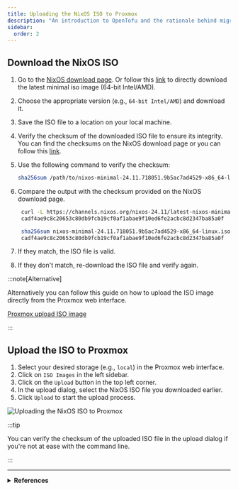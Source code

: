 ```yaml
---
title: Uploading the NixOS ISO to Proxmox
description: "An introduction to OpenTofu and the rationale behind migrating from Terraform."
sidebar:
  order: 2
---
```



## Download the NixOS ISO

<Steps>

1. Go to the [NixOS download page](https://nixos.org/download/). Or follow this [link](https://channels.nixos.org/nixos-24.11/latest-nixos-minimal-x86_64-linux.iso) to directly download the latest minimal iso image (64-bit Intel/AMD).
2. Choose the appropriate version (e.g., `64-bit Intel/AMD`) and download it.
3. Save the ISO file to a location on your local machine.
4. Verify the checksum of the downloaded ISO file to ensure its integrity. You can find the checksums on the NixOS download page or you can follow this [link](https://channels.nixos.org/nixos-24.11/latest-nixos-minimal-x86_64-linux.iso.sha256).
5. Use the following command to verify the checksum:

   ```bash
   sha256sum /path/to/nixos-minimal-24.11.718051.9b5ac7ad4529-x86_64-linux.iso
   ```

6. Compare the output with the checksum provided on the NixOS download page.

   ```bash
    curl -L https://channels.nixos.org/nixos-24.11/latest-nixos-minimal-x86_64-linux.iso.sha256
    cadf4ae9c8c20653c80db9fcb19cf0af1abae9f10ed6fe2acbc8d2347ba85a0f  nixos-minimal-24.11.718051.9b5ac7ad4529-x86_64-linux.iso

    sha256sum nixos-minimal-24.11.718051.9b5ac7ad4529-x86_64-linux.iso
    cadf4ae9c8c20653c80db9fcb19cf0af1abae9f10ed6fe2acbc8d2347ba85a0f  nixos-minimal-24.11.718051.9b5ac7ad4529-x86_64-linux.iso
   ```

7. If they match, the ISO file is valid.
8. If they don't match, re-download the ISO file and verify again.

</Steps>

:::note[Alternative]

Alternatively you can follow this guide on how to upload the ISO image directly from the Proxmox web interface.

[Proxmox upload ISO image](https://www.thomas-krenn.com/en/wiki/Proxmox_upload_ISO_image)

:::

## Upload the ISO to Proxmox

<Steps>

1. Select your desired storage (e.g., `local`) in the Proxmox web interface.
2. Click on `ISO Images` in the left sidebar.
3. Click on the `Upload` button in the top left corner.
4. In the upload dialog, select the NixOS ISO file you downloaded earlier.
5. Click `Upload` to start the upload process.

</Steps>

![Uploading the NixOS ISO to Proxmox](../../../assets/opentofu/upload-iso-proxmox.png)

:::tip

You can verify the checksum of the uploaded ISO file in the upload dialog if you're not at ease with the command line.

:::

---

<details>
  <summary>
    <strong>References</strong>
  </summary>

  <ul>
    <li><a href="https://www.thomas-krenn.com/en/wiki/Proxmox_upload_ISO_image" target="_blank" rel="noopener noreferrer">Proxmox upload ISO image</a></li>
    <li><a href="https://serverdecode.com/upload-iso-proxmox/" target="_blank" rel="noopener noreferrer">How to upload ISO files to Proxmox</a></li>
  </ul>
</details>
